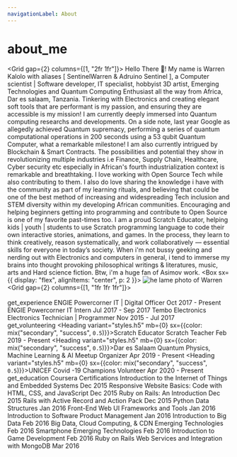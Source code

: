 ```yaml
---
navigationLabel: About
---
```



# about_me

<Grid gap={2} columns={[1, "2fr 1fr"]}>
  <Box>
    Hello There 👋! My name is Warren Kalolo with aliases [ SentinelWarren & Adruino Sentinel ], a Computer scientist | Software developer, IT specialist, hobbyist 3D artist, Emerging Technologies and Quantum Computing Enthusiast all the way from Africa, Dar es salaam, Tanzania. 
    Tinkering with Electronics and creating elegant soft tools that are performant is my passion, and ensuring they are accessible is my mission!
    <Divider/>
    I am currently deeply immersed into Quantum computing researchs and developments. On a side note, last year Google as allegedly achieved Quantum supremacy, performing a series of quantum computational operations in 200 seconds using a 53 qubit Quantum Computer, what a remarkable milestone! 
    I am also currently intrigued by Blockchain & Smart Contracts. The possibilities and potential they show in revolutionizing multiple industries i.e Finance, Supply Chain, Healthcare, Cyber security etc especially in African's fourth industrialization context is remarkable and breathtaking.
    <Divider/>
    I love working with Open Source Tech while also contributing to them. I also do love sharing the knowledge i have with the community as part of my learning rituals, and believing that could be one of the best method of increasing and widespreading Tech inclusion and STEM diversity within my developing African communities.
    Encouraging and helping beginners getting into programming and contribute to Open Source is one of my favorite past-times too.
    <Divider/>
    I am a proud Scratch Educator, helping kids | youth | students to use Scratch programming language to code their own interactive stories, animations, and games. In the process, they learn to think creatively, reason systematically, and work collaboratively  — essential skills for everyone in today’s society.
    <Divider/>
    When i'm not bussy geeking and nerding out with Electronics and computers in general, i tend to immerse my brains into thought provoking philosophical writings & literatures, music, arts and Hard science fiction. Btw, i'm a huge fan of Asimov work.
  </Box>
  <Box 
    sx={{
        display: "flex",
        alignItems: "center",
        p: 2
    }}>
    <Image src="../images/warren.jpg" alt="he lame photo of Warren"/>
  </Box>
</Grid>
<Divider/>
<Grid gap={2} columns={[1, "1fr 1fr 1fr"]}>  
    <Box>   
        <Heading variant="styles.h2">get_experience</Heading>
        <Heading variant="styles.h3" mb={0}>ENGIE Powercorner</Heading>
        <Text>IT | Digital Officer</Text>
        <Text variant="styles.small">Oct 2017 - Present</Text>
        <Divider />
        <Heading variant="styles.h3" mb={0}>ENGIE Powercorner</Heading>
        <Text>IT Intern</Text>
        <Text variant="styles.small">Jul 2017 - Sep 2017</Text>
        <Divider />
        <Heading variant="styles.h3" mb={0}>Tembo Electronics</Heading>
        <Text>Electronics Technician | Programmer</Text>
        <Text variant="styles.small">Nov 2015 - Jul 2017</Text>
        <Divider />
    </Box>
    <Box>   
        <Heading variant="styles.h2">get_volunteering</Heading>
        <Heading variant="styles.h5" mb={0} sx={{color: mix("secondary", "success", `0.5`)}}>Scratch Educator</Heading>
        <Text>Scratch Teacher</Text>
        <Text variant="styles.small">Feb 2019 - Present</Text>
        <Divider />
        <Heading variant="styles.h5" mb={0} sx={{color: mix("secondary", "success", `0.5`)}}>Dar es Salaam Quantum Physics, Machine Learning & AI Meetup</Heading>
        <Text>Organizer</Text>
        <Text variant="styles.small">Apr 2019 - Present</Text>
        <Divider />
        <Heading variant="styles.h5" mb={0} sx={{color: mix("secondary", "success", `0.5`)}}>UNICEF Covid -19 Champions</Heading>
        <Text>Volunteer</Text>
        <Text variant="styles.small">Apr 2020 - Present</Text>
        <Divider />
    </Box>
    <Box>
        <Heading variant="styles.h2">get_education</Heading>
        <Heading variant="styles.h5" mb={0}>Coursera Certifications</Heading>
        <Text>Introduction to the Internet of Things and Embedded Systems</Text>
        <Text variant="styles.small">Dec 2015</Text>
        <Text>Responsive Website Basics: Code with HTML, CSS, and JavaScript</Text>
        <Text variant="styles.small">Dec 2015</Text>
        <Text>Ruby on Rails: An Introduction</Text>
        <Text variant="styles.small">Dec 2015</Text>
        <Text>Rails with Active Record and Action Pack</Text>
        <Text variant="styles.small">Dec 2015</Text>
        <Text>Python Data Structures</Text>
        <Text variant="styles.small">Jan 2016</Text>
        <Text>Front-End Web UI Frameworks and Tools</Text>
        <Text variant="styles.small">Jan 2016</Text>
        <Text>Introduction to Software Product Management</Text>
        <Text variant="styles.small">Jan 2016</Text>
        <Text>Introduction to Big Data</Text>
        <Text variant="styles.small">Feb 2016</Text>
        <Text>Big Data, Cloud Computing, & CDN Emerging Technologies</Text>
        <Text variant="styles.small">Feb 2016</Text>
        <Text>Smartphone Emerging Technologies</Text>
        <Text variant="styles.small">Feb 2016</Text>
        <Text>Introduction to Game Development</Text>
        <Text variant="styles.small">Feb 2016</Text>
        <Text>Ruby on Rails Web Services and Integration with MongoDB</Text>
        <Text variant="styles.small">Mar 2016</Text>
        <Divider />
    </Box>
</Grid>
<Footer/>
